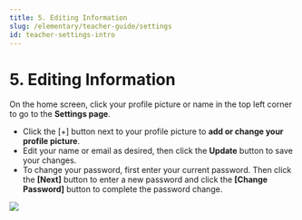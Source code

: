 ```yaml
---
title: 5. Editing Information
slug: /elementary/teacher-guide/settings
id: teacher-settings-intro
---
```



# 5. Editing Information

On the home screen, click your profile picture or name in the top left corner to go to the **Settings page**.

- Click the [+] button next to your profile picture to **add or change your profile picture**.
- Edit your name or email as desired, then click the **Update** button to save your changes.
- To change your password, first enter your current password. Then click the **[Next]** button to enter a new password and click the **[Change Password]** button to complete the password change.

<Image src="/img/en/elementary/teacher/10-01.jpg" size="lg" />
